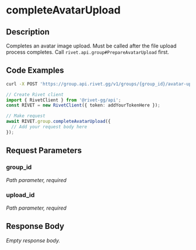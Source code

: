 

# completeAvatarUpload

## Description

Completes an avatar image upload. Must be called after the file upload
process completes.
Call `rivet.api.group#PrepareAvatarUpload` first.


## Code Examples

<CodeGroup title='Request' tag='POST' label='https://group.api.rivet.gg/v1/groups/{group_id}/avatar-upload/{upload_id}/complete'>

```bash {{ title: 'cURL' }}
curl -X POST 'https://group.api.rivet.gg/v1/groups/{group_id}/avatar-upload/{upload_id}/complete'
```

```ts
// Create Rivet client
import { RivetClient } from '@rivet-gg/api';
const RIVET = new RivetClient({ token: addYourTokenHere });

// Make request
await RIVET.group.completeAvatarUpload({
  // Add your request body here
});
```

</CodeGroup>


## Request Parameters


### group_id

_Path parameter, required_





### upload_id

_Path parameter, required_





## Response Body

_Empty response body._
